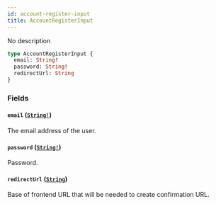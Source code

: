```yaml
---
id: account-register-input
title: AccountRegisterInput
---
```


No description

```graphql
type AccountRegisterInput {
  email: String!
  password: String!
  redirectUrl: String
}
```

### Fields

#### `email` ([`String!`](/api-reference/scalars/string.mdx))

The email address of the user.

#### `password` ([`String!`](/api-reference/scalars/string.mdx))

Password.

#### `redirectUrl` ([`String`](/api-reference/scalars/string.mdx))

Base of frontend URL that will be needed to create confirmation URL.
